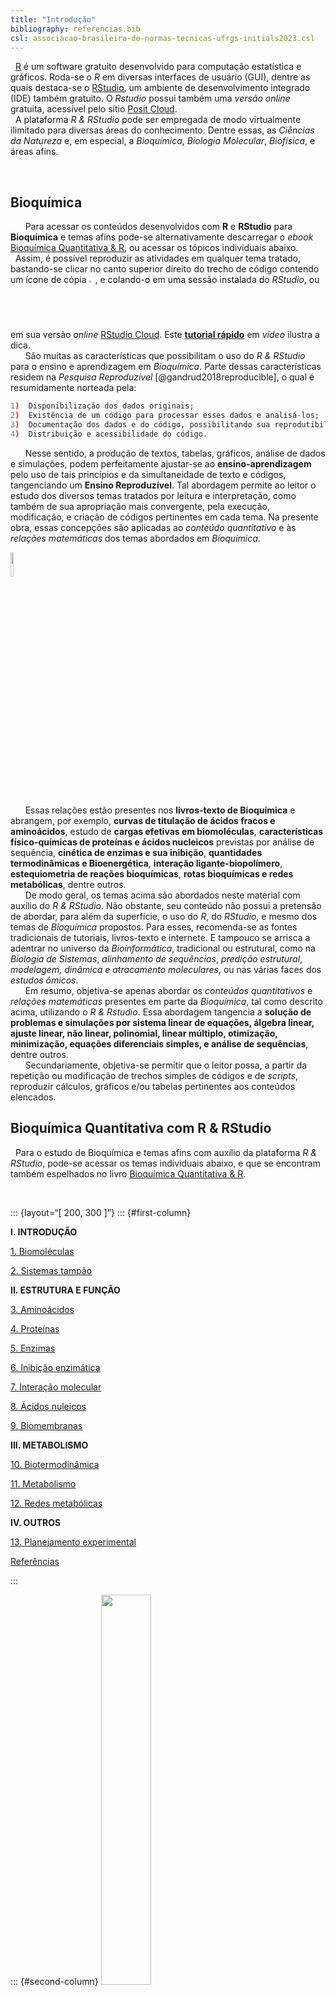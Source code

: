 ```yaml
---
title: "Introdução"
bibliography: referencias.bib
csl: associacao-brasileira-de-normas-tecnicas-ufrgs-initials2023.csl    
---
```



|   [R](https://cran.r-project.org/) é um software gratuito desenvolvido para computação estatística e gráficos. Roda-se o *R* em diversas interfaces de usuário (GUI), dentre as quais destaca-se o [RStudio](https://www.rstudio.com/), um ambiente de desenvolvimento integrado (IDE) também gratuito. O *Rstudio* possui também uma *versão online* gratuita, acessível pelo sítio [Posit Cloud](https://posit.cloud/).

|   A plataforma *R & RStudio* pode ser empregada de modo virtualmente ilimitado para diversas áreas do conhecimento. Dentre essas, as *Ciências da Natureza* e, em especial, a *Bioquímica*, *Biologia Molecular*, *Biofísica*, e áreas afins.
\

## Bioquímica

|       Para acessar os conteúdos desenvolvidos com **R** e **RStudio** para **Bioquímica** e temas afins pode-se alternativamente descarregar o *ebook* [Bioquímica Quantitativa & R](https://www.researchgate.net/publication/388877308_Bioquimica_Quantitativa_R), ou acessar os tópicos individuais abaixo. 

|   Assim, é possível reproduzir as atividades em qualquer tema tratado, bastando-se clicar no canto superior direito do trecho de código contendo um ícone de cópia ![ copiar ](icon_copiar.png){width=2%}, e colando-o em uma sessão instalada do *RStudio*, ou em sua versão *online* [RStudio Cloud](https://login.rstudio.cloud/). Este [**tutorial rápido**](https://youtu.be/LF99kO8DE6Y){target="\_blank"} em *vídeo* ilustra a dica.

|       São muitas as características que possibilitam o uso do *R & RStudio* para o ensino e aprendizagem em *Bioquímica*. Parte dessas características residem na *Pesquisa Reproduzível* [@gandrud2018reproducible], o qual é resumidamente norteada pela:

```r
1)  Disponibilização dos dados originais;
2)  Existência de um código para processar esses dados e analisá-los;
3)  Documentação dos dados e do código, possibilitando sua reprodutibilidade;
4)  Distribuição e acessibilidade do código.
```


|       Nesse sentido, a produção de textos, tabelas, gráficos, análise de dados e simulações, podem perfeitamente ajustar-se ao **ensino-aprendizagem** pelo uso de tais princípios e da simultaneidade de texto e códigos, tangenciando um **Ensino Reproduzível**. Tal abordagem permite ao leitor o estudo dos diversos temas tratados por leitura e interpretação, como também de sua apropriação mais convergente, pela execução, modificação, e criação de códigos pertinentes em cada tema. Na presente obra, essas concepções são aplicadas ao *conteúdo quantitativo* e às *relações matemáticas* dos temas abordados em *Bioquímica*. 

 ![](rlogo_bg.png){width="10%"}
 
|       Essas relações estão presentes nos **livros-texto de Bioquímica** e abrangem, por exemplo, **curvas de titulação de ácidos fracos e aminoácidos**, estudo de **cargas efetivas em biomoléculas**, **características físico-químicas de proteínas e ácidos nucleicos** previstas por análise de sequência, **cinética de enzimas e sua inibição**, **quantidades termodinâmicas e Bioenergética**, **interação ligante-biopolímero**, **estequiometria de reações bioquímicas**, **rotas bioquímicas e redes metabólicas**, dentre outros.
|       De modo geral, os temas acima são abordados neste material com auxílio do *R & RStudio*. Não obstante, seu conteúdo não possui a pretensão de abordar, para além da superfície, o uso do *R*, do *RStudio*, e mesmo dos temas de *Bioquímica* propostos. Para esses, recomenda-se as fontes tradicionais de tutoriais, livros-texto e internete. E tampouco se arrisca a adentrar no universo da *Bioinformática*, tradicional ou estrutural, como na *Biologia de Sistemas*, *alinhamento de sequências*, *predição estrutural*, *modelagem, dinâmica e atracamento moleculares*, ou nas várias faces dos *estudos ômicos*.
|       Em resumo, objetiva-se apenas abordar os *conteúdos quantitativos* e *relações matemáticas* presentes em parte da *Bioquímica*, tal como descrito acima, utilizando o *R & Rstudio*. Essa abordagem tangencia a **solução de problemas e simulações por sistema linear de equações, álgebra linear, ajuste linear, não linear, polinomial, linear múltiplo, otimização, minimização, equações diferenciais simples, e análise de sequências**, dentre outros.
|       Secundariamente, objetiva-se permitir que o leitor possa, a partir da repetição ou modificação de trechos simples de códigos e de *scripts*, reproduzir cálculos, gráficos e/ou tabelas pertinentes aos conteúdos elencados.

## Bioquímica Quantitativa com R & RStudio

|   Para o estudo de Bioquímica e temas afins com auxílio da plataforma *R & RStudio*, pode-se acessar os temas individuais abaixo, e que se encontram também espelhados no livro [Bioquímica Quantitativa & R](https://www.researchgate.net/publication/388877308_Bioquimica_Quantitativa_R).
\

::: {layout="[ 200, 300 ]"}
::: {#first-column}


**I. INTRODUÇÃO**

[1. Biomoléculas](biomoleculas.qmd)

[2. Sistemas tampão](tampoes.qmd)

**II. ESTRUTURA E FUNÇÃO**

[3. Aminoácidos](aminoacid.qmd)

[4. Proteínas](proteinas.qmd)

[5. Enzimas](enzimas.qmd)

[6. Inibição enzimática](enzInib.qmd)

[7. Interação molecular](binding.qmd)

[8. Ácidos nuleicos](acnucleic.qmd)

[9. Biomembranas](membranas.qmd)


**III. METABOLISMO**

[10. Biotermodinâmica](biotermodin.qmd)

[11. Metabolismo](metabolismo.qmd)

[12. Redes metabólicas](redes.qmd)

**IV. OUTROS**

[13. Planejamento experimental](planejExper.qmd)

[Referências](referencias.qmd)



:::

::: {#second-column}
[![](biqR.png){width="40%"}](https://www.researchgate.net/publication/388877308_Bioquimica_Quantitativa_R)


